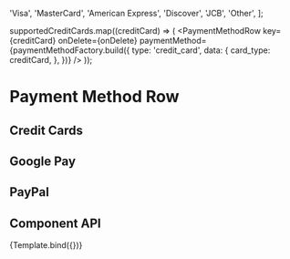 
<Meta title="components/PaymentMethodRow" component={PaymentMethodRow} />


  'Visa',
  'MasterCard',
  'American Express',
  'Discover',
  'JCB',
  'Other',
];

  supportedCreditCards.map((creditCard) => (
    <PaymentMethodRow
      key={creditCard}
      onDelete={onDelete}
      paymentMethod={paymentMethodFactory.build({
        type: 'credit_card',
        data: {
          card_type: creditCard,
        },
      })}
    />
  ));


# Payment Method Row
## Credit Cards
<Canvas>
  <Story name="CreditCards">
    <CreditCards />
  </Story>
</Canvas>

## Google Pay
<Canvas>
  <Story name="Google Pay">
    <PaymentMethodRow
      onDelete={onDelete}
      paymentMethod={paymentMethodFactory.build({
        type: 'google_pay',
        data: {
          card_type: 'Visa',
        },
      })}
    />
  </Story>
</Canvas>

## PayPal
<Canvas>
  <Story name="PayPal">
    <PaymentMethodRow
      onDelete={onDelete}
      paymentMethod={paymentMethodFactory.build({
        type: 'paypal',
        data: {
          paypal_id: 'ABCDEFG123',
          email: 'testemail@gmail.com',
        },
    })}
  />
  </Story>
</Canvas>

## Component API
<Canvas>
  <Story
    name="Component API"
    args={{
      onDelete: onDelete,
      paymentMethod: paymentMethodFactory.build({
        type: 'credit_card',
        data: {
          card_type: 'Visa',
        },
      }),
    }}
    argTypes={{
      onDelete: {
        description: "Function called when a payment method is deleted.",
      },
      paymentMethod: {
        description: 'Payment method type and data.',
      },
    }}
  >
    {Template.bind({})}
  </Story>
</Canvas>

<ArgsTable
  story="Component API"
/>